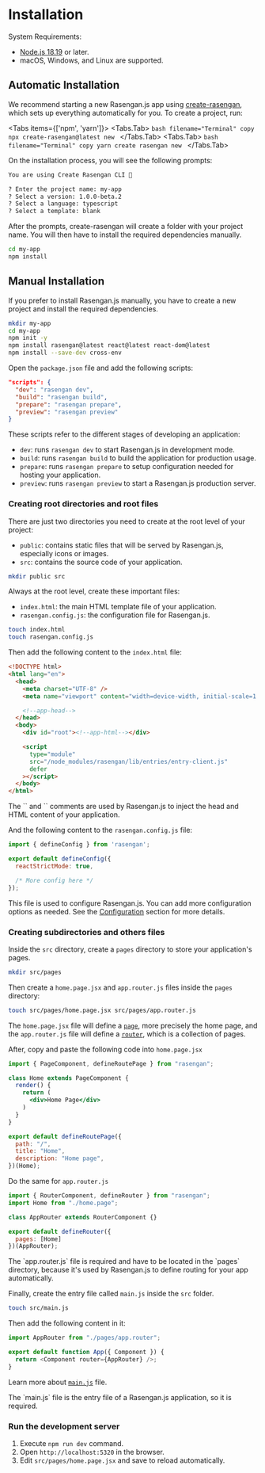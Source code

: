 
# Installation

System Requirements:

- [Node.js 18.19](https://nodejs.org) or later.
- macOS, Windows, and Linux are supported.


## Automatic Installation

We recommend starting a new Rasengan.js app using [create-rasengan](/docs/api/create-rasengan-app), which sets up everything automatically for you. 
To create a project, run:

<Tabs items={['npm', 'yarn']}>
  <Tabs.Tab>
    ```bash filename="Terminal" copy
    npx create-rasengan@latest new
    ```
  </Tabs.Tab>
  <Tabs.Tab>
    ```bash filename="Terminal" copy
    yarn create rasengan new
    ```
  </Tabs.Tab>
</Tabs>


On the installation process, you will see the following prompts:

```txt filename="Terminal"
You are using Create Rasengan CLI 🎉

? Enter the project name: my-app
? Select a version: 1.0.0-beta.2
? Select a language: typescript
? Select a template: blank
```

After the prompts, create-rasengan will create a folder with your project name. You will then have to install the required dependencies manually.

```bash filename="Terminal" copy
cd my-app
npm install
```

## Manual Installation

If you prefer to install Rasengan.js manually, you have to create a new project and install the required dependencies.

```bash filename="Terminal" copy
mkdir my-app
cd my-app
npm init -y
npm install rasengan@latest react@latest react-dom@latest
npm install --save-dev cross-env
```

Open the `package.json` file and add the following scripts:

```json filename="package.json" showLineNumbers copy
"scripts": {
  "dev": "rasengan dev",
  "build": "rasengan build",
  "prepare": "rasengan prepare",
  "preview": "rasengan preview"
}
```

These scripts refer to the different stages of developing an application:

- `dev`: runs `rasengan dev` to start Rasengan.js in development mode.
- `build`: runs `rasengan build` to build the application for production usage.
- `prepare`: runs `rasengan prepare` to setup configuration needed for hosting your application.
- `preview`: runs `rasengan preview` to start a Rasengan.js production server.


### Creating root directories and root files

There are just two directories you need to create at the root level of your project:

- `public`: contains static files that will be served by Rasengan.js, especially icons or images.
- `src`: contains the source code of your application.

```bash filename="Terminal" copy
mkdir public src
```

Always at the root level, create these important files:

- `index.html`: the main HTML template file of your application.
- `rasengan.config.js`: the configuration file for Rasengan.js.

```bash filename="Terminal" copy
touch index.html
touch rasengan.config.js
```

Then add the following content to the `index.html` file:

```html filename="index.html" showLineNumbers copy
<!DOCTYPE html>
<html lang="en">
  <head>
    <meta charset="UTF-8" />
    <meta name="viewport" content="width=device-width, initial-scale=1.0" />

    <!--app-head-->
  </head>
  <body>
    <div id="root"><!--app-html--></div>

    <script
      type="module"
      src="/node_modules/rasengan/lib/entries/entry-client.js"
      defer
    ></script>
  </body>
</html>
```

<AlertBox type="info">
  The `<!--app-head-->` and `<!--app-html-->` comments are used by Rasengan.js to inject the head and HTML content of your application.
</AlertBox>

And the following content to the `rasengan.config.js` file:

```javascript filename="rasengan.config.js" showLineNumbers copy
import { defineConfig } from 'rasengan';

export default defineConfig({
  reactStrictMode: true,

  /* More config here */
});
```

This file is used to configure Rasengan.js. You can add more configuration options as needed.
See the [Configuration](/docs/api/rasengan-config) section for more details.

### Creating subdirectories and others files

Inside the `src` directory, create a `pages` directory to store your application's pages.

```bash filename="Terminal" copy
mkdir src/pages
```

Then create a `home.page.jsx` and `app.router.js` files inside the `pages` directory:

```bash filename="Terminal" copy
touch src/pages/home.page.jsx src/pages/app.router.js
```

The `home.page.jsx` file will define a [`page`](/docs/core/routing#pages), more precisely the home page,
and the `app.router.js` file will define a [`router`](/docs/core/routing#routers), which is a collection of pages.

After, copy and paste the following code into `home.page.jsx`

```jsx filename="home.page.jsx" showLineNumbers copy
import { PageComponent, defineRoutePage } from "rasengan";

class Home extends PageComponent {
  render() {
    return (
      <div>Home Page</div>
    )
  }
}

export default defineRoutePage({
  path: "/",
  title: "Home",
  description: "Home page",
})(Home);
```

Do the same for `app.router.js`

```javascript filename="app.router.js" showLineNumbers copy
import { RouterComponent, defineRouter } from "rasengan";
import Home from "./home.page";

class AppRouter extends RouterComponent {}

export default defineRouter({
  pages: [Home]
})(AppRouter);
```

<AlertBox type="info">
The `app.router.js` file is required and have to be located in the `pages` directory, because it's used by Rasengan.js to define routing for your app automatically.
</AlertBox>

Finally, create the entry file called `main.js` inside the `src` folder.

```bash filename="Terminal" copy
touch src/main.js
```

Then add the following content in it:

```javascript filename="main.js" showLineNumbers copy
import AppRouter from "./pages/app.router";

export default function App({ Component }) {
  return <Component router={AppRouter} />;
}
```

Learn more about [`main.js`](/docs/api/file-convention/main) file.

<AlertBox>
The `main.js` file is the entry file of a Rasengan.js application, so it is required.
</AlertBox>

### Run the development server

1. Execute `npm run dev` command.
2. Open `http://localhost:5320` in the browser.
3. Edit `src/pages/home.page.jsx` and save to reload automatically.